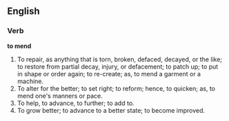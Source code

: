 ==English==

===Verb===

'''to mend'''

#To repair, as anything that is torn, broken, defaced, decayed, or the like; to restore from partial decay, injury, or defacement; to patch up; to put in shape or order again; to re-create; as, to mend a garment or a machine.
#To alter for the better; to set right; to reform; hence, to quicken; as, to mend one's manners or pace.
#To help, to advance, to further; to add to.
#To grow better; to advance to a better state; to become improved.